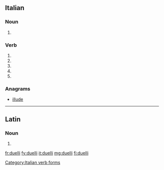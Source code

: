 ==Italian==

===Noun===
{{head|it|plural}} {{g|m}}

# {{plural of|duello|lang=it}}

===Verb===
{{head|it|verb form}}

# {{inflection of|duellare||2|s|pres|indc|lang=it}}
# {{inflection of|duellare||1|s|pres|subj|lang=it}}
# {{inflection of|duellare||2|s|pres|subj|lang=it}}
# {{inflection of|duellare||3|s|pres|subj|lang=it}}
# {{inflection of|duellare||3|s|impr|lang=it}}

===Anagrams===
* [[illude#Italian|illude]]

[[Category:Italian verb forms]]

----

==Latin==

===Noun===
{{la-noun-form|duellī}}

# {{inflection of|duellum||gen|s|lang=la}}

[[fr:duelli]]
[[fy:duelli]]
[[it:duelli]]
[[mg:duelli]]
[[fi:duelli]]